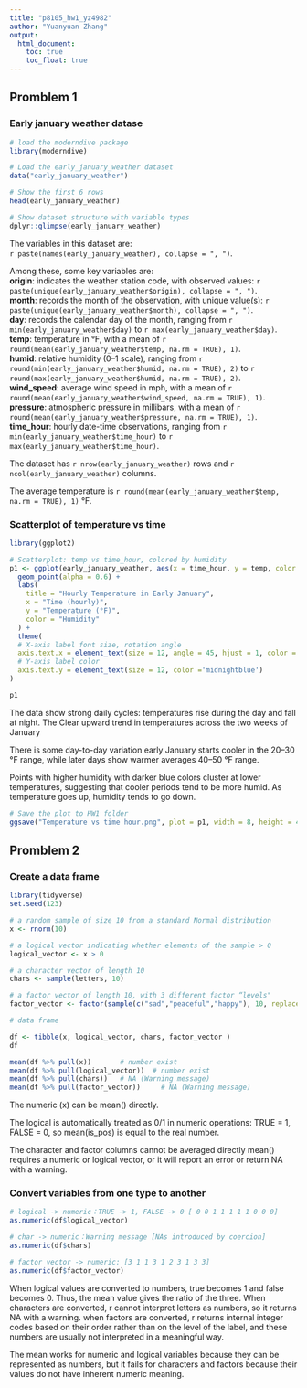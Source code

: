 ```yaml
---
title: "p8105_hw1_yz4982"
author: "Yuanyuan Zhang"
output:
  html_document:
    toc: true
    toc_float: true
---
```


Promblem 1
------------------------------------------------------------
### Early january weather datase
```r
# load the moderndive package
library(moderndive)

# Load the early_january_weather dataset
data("early_january_weather")

# Show the first 6 rows 
head(early_january_weather)

# Show dataset structure with variable types
dplyr::glimpse(early_january_weather)

```

The variables in this dataset are:  
`r paste(names(early_january_weather), collapse = ", ")`.  

Among these, some key variables are:  
**origin**: indicates the weather station code, with observed values: 
`r paste(unique(early_january_weather$origin), collapse = ", ")`.  
**month**: records the month of the observation, with unique value(s): 
`r paste(unique(early_january_weather$month), collapse = ", ")`.  
**day**: records the calendar day of the month, ranging from 
`r min(early_january_weather$day)` to `r max(early_january_weather$day)`.    
**temp**: temperature in °F, with a mean of 
  `r round(mean(early_january_weather$temp, na.rm = TRUE), 1)`.  
**humid**: relative humidity (0–1 scale), ranging from 
  `r round(min(early_january_weather$humid, na.rm = TRUE), 2)` to 
  `r round(max(early_january_weather$humid, na.rm = TRUE), 2)`.  
**wind_speed**: average wind speed in mph, with a mean of 
  `r round(mean(early_january_weather$wind_speed, na.rm = TRUE), 1)`.  
**pressure**: atmospheric pressure in millibars, with a mean of 
  `r round(mean(early_january_weather$pressure, na.rm = TRUE), 1)`.  
**time_hour**: hourly date-time observations, ranging from 
  `r min(early_january_weather$time_hour)` to 
  `r max(early_january_weather$time_hour)`. 

The dataset has `r nrow(early_january_weather)` rows and `r ncol(early_january_weather)` columns. 

The average temperature is `r round(mean(early_january_weather$temp, na.rm = TRUE), 1)` °F.

### Scatterplot of temperature vs time
```r
library(ggplot2)

# Scatterplot: temp vs time_hour, colored by humidity
p1 <- ggplot(early_january_weather, aes(x = time_hour, y = temp, color = humid)) +
  geom_point(alpha = 0.6) +
  labs(
    title = "Hourly Temperature in Early January",
    x = "Time (hourly)",
    y = "Temperature (°F)",
    color = "Humidity"
  ) +
  theme(
  # X-axis label font size, rotation angle
  axis.text.x = element_text(size = 12, angle = 45, hjust = 1, color = "midnightblue"),
  # Y-axis label color
  axis.text.y = element_text(size = 12, color ='midnightblue')
)

p1
```

The data show strong daily cycles: temperatures rise during the day and fall at night.
The Clear upward trend in temperatures across the two weeks of January

There is some day-to-day variation early January starts cooler in the 20–30 °F range, while later days show warmer averages 40–50 °F range.

Points with higher humidity with darker blue colors cluster at lower temperatures, suggesting that cooler periods tend to be more humid. As temperature goes up, humidity tends to go down.

```r
# Save the plot to HW1 folder
ggsave("Temperature vs time hour.png", plot = p1, width = 8, height = 4.5, dpi = 300)
```

Promblem 2
------------------------------------------------------------
### Create a data frame
```r

library(tidyverse)
set.seed(123)

# a random sample of size 10 from a standard Normal distribution
x <- rnorm(10)

# a logical vector indicating whether elements of the sample > 0
logical_vector <- x > 0

# a character vector of length 10
chars <- sample(letters, 10)

# a factor vector of length 10, with 3 different factor “levels"
factor_vector <- factor(sample(c("sad","peaceful","happy"), 10, replace = TRUE))

# data frame

df <- tibble(x, logical_vector, chars, factor_vector )
df

mean(df %>% pull(x))       # number exist
mean(df %>% pull(logical_vector))  # number exist
mean(df %>% pull(chars))   # NA (Warning message)
mean(df %>% pull(factor_vector))     # NA (Warning message)
```
The numeric (x) can be mean() directly.

The logical is automatically treated as 0/1 in numeric operations: TRUE = 1, FALSE = 0, so mean(is_pos) is equal to the real number.

The character and factor columns cannot be averaged directly
mean() requires a numeric or logical vector, or it will report an error or return NA with a warning.

### Convert variables from one type to another
```r
# logical -> numeric：TRUE -> 1, FALSE -> 0 [ 0 0 1 1 1 1 1 0 0 0]
as.numeric(df$logical_vector)

# char -> numeric：Warning message [NAs introduced by coercion]
as.numeric(df$chars)

# factor vector -> numeric: [3 1 1 3 1 2 3 1 3 3]
as.numeric(df$factor_vector)

```
When logical values are converted to numbers, true becomes 1 and false becomes 0. Thus, the mean value gives the ratio of the three. When characters are converted, r cannot interpret letters as numbers, so it returns NA with a warning. when factors are converted, r returns internal integer codes based on their order rather than on the level of the label, and these numbers are usually not interpreted in a meaningful way.

The mean works for numeric and logical variables because they can be represented as numbers, but it fails for characters and factors because their values do not have inherent numeric meaning.